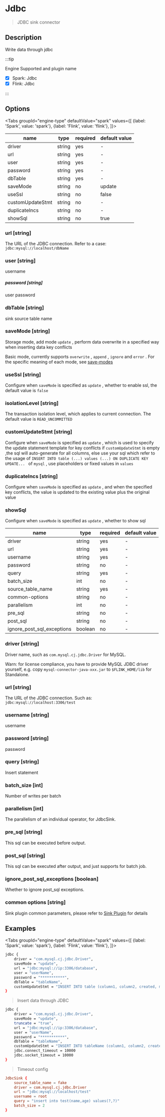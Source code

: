 
# Jdbc

> JDBC sink connector

## Description

Write data through jdbc

:::tip

Engine Supported and plugin name

* [x] Spark: Jdbc
* [x] Flink: Jdbc

:::

## Options

<Tabs
    groupId="engine-type"
    defaultValue="spark"
    values={[
        {label: 'Spark', value: 'spark'},
        {label: 'Flink', value: 'flink'},
    ]}>
<TabItem value="spark">

| name             | type   | required | default value |
|------------------| ------ |----------|---------------|
| driver           | string | yes      | -             |
| url              | string | yes      | -             |
| user             | string | yes      | -             |
| password         | string | yes      | -             |
| dbTable          | string | yes      | -             |
| saveMode         | string | no       | update         |
| useSsl           | string | no       | false         |
| customUpdateStmt | string | no       | -             |
| duplicateIncs    | string | no       | -             |
| showSql          | string | no       | true          |

### url [string]

The URL of the JDBC connection. Refer to a case: `jdbc:mysql://localhost/dbName`

### user [string]

username

##### password [string]

user password

### dbTable [string]

sink source table name

### saveMode [string]

Storage mode, add mode `update` , perform data overwrite in a specified way when inserting data key conflicts

Basic mode, currently supports `overwrite` , `append` , `ignore` and `error` . For the specific meaning of each mode, see [save-modes](https://spark.apache.org/docs/latest/sql-programming-guide.html#save-modes)

### useSsl [string]

Configure when `saveMode` is specified as `update` , whether to enable ssl, the default value is `false`

### isolationLevel [string]

The transaction isolation level, which applies to current connection. The default value is `READ_UNCOMMITTED`

### customUpdateStmt [string]

Configure when `saveMode` is specified as `update` , which is used to specify the update statement template for key conflicts
if `customUpdateStmt` is empty ,the sql will auto-generate for all columns, else use your sql which refer to the usage of
`INSERT INTO table (...) values (...) ON DUPLICATE KEY UPDATE... ` of `mysql` , use placeholders or fixed values in `values`

### duplicateIncs [string]

Configure when `saveMode` is specified as `update` , and when the specified key conflicts, the value is updated to the existing value plus the original value

### showSql

Configure when `saveMode` is specified as `update` , whether to show sql

</TabItem>
<TabItem value="flink">

| name                       | type    | required | default value |
| -------------------------- | ------- | -------- | ------------- |
| driver                     | string  | yes      | -             |
| url                        | string  | yes      | -             |
| username                   | string  | yes      | -             |
| password                   | string  | no       | -             |
| query                      | string  | yes      | -             |
| batch_size                 | int     | no       | -             |
| source_table_name          | string  | yes      | -             |
| common-options             | string  | no       | -             |
| parallelism                | int     | no       | -             |
| pre_sql                    | string  | no       | -             |
| post_sql                   | string  | no       | -             |
| ignore_post_sql_exceptions | boolean | no       | -             |

### driver [string]

Driver name, such as `com.mysql.cj.jdbc.Driver` for MySQL.

Warn: for license compliance, you have to provide MySQL JDBC driver yourself, e.g. copy `mysql-connector-java-xxx.jar` to `$FLINK_HOME/lib` for Standalone.

### url [string]

The URL of the JDBC connection. Such as: `jdbc:mysql://localhost:3306/test`

### username [string]

username

### password [string]

password

### query [string]

Insert statement

### batch_size [int]

Number of writes per batch

### parallelism [int]

The parallelism of an individual operator, for JdbcSink.

### pre_sql [string]

This sql can be executed before output.

### post_sql [string]

This sql can be executed after output, and just supports for batch job.

### ignore_post_sql_exceptions [boolean]

Whether to ignore post_sql exceptions.

### common options [string]

Sink plugin common parameters, please refer to [Sink Plugin](common-options.md) for details

</TabItem>
</Tabs>

## Examples

<Tabs
    groupId="engine-type"
    defaultValue="spark"
    values={[
        {label: 'Spark', value: 'spark'},
        {label: 'Flink', value: 'flink'},
    ]}>
<TabItem value="spark">

```bash
jdbc {
    driver = "com.mysql.cj.jdbc.Driver",
    saveMode = "update",
    url = "jdbc:mysql://ip:3306/database",
    user = "userName",
    password = "***********",
    dbTable = "tableName",
    customUpdateStmt = "INSERT INTO table (column1, column2, created, modified, yn) values(?, ?, now(), now(), 1) ON DUPLICATE KEY UPDATE column1 = IFNULL(VALUES (column1), column1), column2 = IFNULL(VALUES (column2), column2)"
}
```

> Insert data through JDBC

```bash
jdbc {
    driver = "com.mysql.cj.jdbc.Driver",
    saveMode = "update",
    truncate = "true",
    url = "jdbc:mysql://ip:3306/database",
    user = "userName",
    password = "***********",
    dbTable = "tableName",
    customUpdateStmt = "INSERT INTO tableName (column1, column2, created, modified, yn) values(?, ?, now(), now(), 1) ON DUPLICATE KEY UPDATE column1 = IFNULL(VALUES (column1), column1), column2 = IFNULL(VALUES (column2), column2)"
    jdbc.connect_timeout = 10000
    jdbc.socket_timeout = 10000
}
```
> Timeout config

</TabItem>
<TabItem value="flink">

```conf
JdbcSink {
    source_table_name = fake
    driver = com.mysql.cj.jdbc.Driver
    url = "jdbc:mysql://localhost/test"
    username = root
    query = "insert into test(name,age) values(?,?)"
    batch_size = 2
}
```

</TabItem>
</Tabs>
